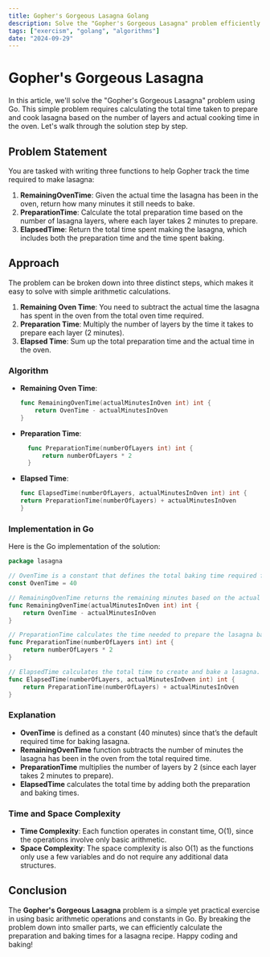 ```yaml
---
title: Gopher's Gorgeous Lasagna Golang
description: Solve the "Gopher's Gorgeous Lasagna" problem efficiently using linked lists in Go.
tags: ["exercism", "golang", "algorithms"]
date: "2024-09-29"
---
```


# Gopher's Gorgeous Lasagna

In this article, we'll solve the "Gopher's Gorgeous Lasagna" problem using Go. This simple problem requires calculating the total time taken to prepare and cook lasagna based on the number of layers and actual cooking time in the oven. Let's walk through the solution step by step.

## Problem Statement

You are tasked with writing three functions to help Gopher track the time required to make lasagna:

1. **RemainingOvenTime**: Given the actual time the lasagna has been in the oven, return how many minutes it still needs to bake.
2. **PreparationTime**: Calculate the total preparation time based on the number of lasagna layers, where each layer takes 2 minutes to prepare.
3. **ElapsedTime**: Return the total time spent making the lasagna, which includes both the preparation time and the time spent baking.

## Approach

The problem can be broken down into three distinct steps, which makes it easy to solve with simple arithmetic calculations.

1. **Remaining Oven Time**: You need to subtract the actual time the lasagna has spent in the oven from the total oven time required.
2. **Preparation Time**: Multiply the number of layers by the time it takes to prepare each layer (2 minutes).
3. **Elapsed Time**: Sum up the total preparation time and the actual time in the oven.

### Algorithm

- **Remaining Oven Time**:
  ```go
  func RemainingOvenTime(actualMinutesInOven int) int {
      return OvenTime - actualMinutesInOven
  }
  ```
- **Preparation Time**:

  ```go
    func PreparationTime(numberOfLayers int) int {
        return numberOfLayers * 2
    }
  ```

- **Elapsed Time**:

  ```go
  func ElapsedTime(numberOfLayers, actualMinutesInOven int) int {
  return PreparationTime(numberOfLayers) + actualMinutesInOven
  }

  ```

### Implementation in Go

Here is the Go implementation of the solution:

```go
package lasagna

// OvenTime is a constant that defines the total baking time required for lasagna
const OvenTime = 40

// RemainingOvenTime returns the remaining minutes based on the actual time already spent in the oven.
func RemainingOvenTime(actualMinutesInOven int) int {
	return OvenTime - actualMinutesInOven
}

// PreparationTime calculates the time needed to prepare the lasagna based on the number of layers.
func PreparationTime(numberOfLayers int) int {
	return numberOfLayers * 2
}

// ElapsedTime calculates the total time to create and bake a lasagna.
func ElapsedTime(numberOfLayers, actualMinutesInOven int) int {
	return PreparationTime(numberOfLayers) + actualMinutesInOven
}
```

### Explanation

- **OvenTime** is defined as a constant (40 minutes) since that’s the default required time for baking lasagna.
- **RemainingOvenTime** function subtracts the number of minutes the lasagna has been in the oven from the total required time.
- **PreparationTime** multiplies the number of layers by 2 (since each layer takes 2 minutes to prepare).
- **ElapsedTime** calculates the total time by adding both the preparation and baking times.

### Time and Space Complexity

- **Time Complexity**: Each function operates in constant time, O(1), since the operations involve only basic arithmetic.
- **Space Complexity**: The space complexity is also O(1) as the functions only use a few variables and do not require any additional data structures.

## Conclusion
The **Gopher's Gorgeous Lasagna** problem is a simple yet practical exercise in using basic arithmetic operations and constants in Go. By breaking the problem down into smaller parts, we can efficiently calculate the preparation and baking times for a lasagna recipe. Happy coding and baking!
